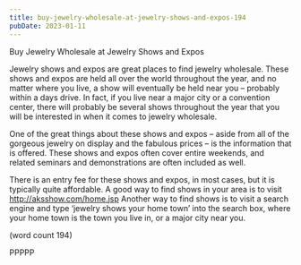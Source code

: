 ```yaml
---
title: buy-jewelry-wholesale-at-jewelry-shows-and-expos-194
pubDate: 2023-01-11
---
```


Buy Jewelry Wholesale 
at Jewelry Shows and Expos

Jewelry shows and expos are great places to find 
jewelry wholesale. These shows and expos are held 
all over the world throughout the year, and no matter 
where you live, a show will eventually be held near 
you – probably within a days drive. In fact, if you live 
near a major city or a convention center, there will 
probably be several shows throughout the year that 
you will be interested in when it comes to jewelry 
wholesale.

One of the great things about these shows and 
expos – aside from all of the gorgeous jewelry on 
display and the fabulous prices – is the information 
that is offered. These shows and expos often cover 
entire weekends, and related seminars and 
demonstrations are often included as well.

There is an entry fee for these shows and expos, in 
most cases, but it is typically quite affordable. A 
good way to find shows in your area is to visit 
http://aksshow.com/home.jsp Another way to find 
shows is to visit a search engine and type ‘jewelry 
shows your home town’ into the search box, where 
your home town is the town you live in, or a major 
city near you. 

(word count 194)

PPPPP